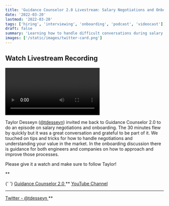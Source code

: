 ```yaml
---
title: 'Guidance Counselor 2.0 Livestream: Salary Negotiations and Onboarding with Taylor Desseyn'
date: '2022-03-20'
lastmod: '2022-03-20'
tags: ['hiring', 'interviewing', 'onboarding', 'podcast', 'videocast']
draft: false
summary: 'Learning how to handle difficult conversations during salary negotiations + onboarding new engineers quickly & effectively.'
images: ['/static/images/twitter-card.png']
---
```


## Watch Livestream Recording

<Video
  title="Guidance Counselor 2.0 Livestream: Salary Negotiations and Onboarding with Taylor Desseyn"
  url="https://www.youtube.com/embed/_vtyr2xHREo?si=PFStokninypCBb38"
/>

Taylor Desseyn (<a target="_blank" href="https://www.twitter.com/tdesseyn">@tdesseyn</a>) invited me back to Guidance Counselor 2.0 to do an episode on salary negotiations and onboarding. The 30 minutes flew by quickly but it was a great conversation and grateful to be part of it. We touched on tips and tricks for how to handle negotiations and understanding your value in the market. In the onboarding discussion there is guidance for both engineers and companies on how to approach and improve those processes.

Please give it a watch and make sure to follow Taylor!

\*\*

{' '}
<a target="_blank" href="https://solo.to/tdesseyn">
  Guidance Counselor 2.0
</a>
**
<a target="_blank" href="https://www.youtube.com/channel/UCNqJ-P5d9RUCUsQ-grhlUHw">
  YouTube Channel
</a>
** **
<a target="_blank" href="https://www.twitter.com/tdesseyn">
  Twitter - @tdesseyn
</a>
**
